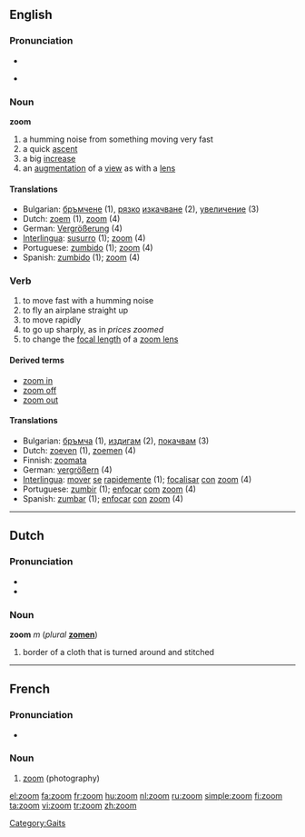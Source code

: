 {{wikipedia|dab=zoom}}
==English==

===Pronunciation===
* {{SAMPA|/'/}}
* {{IPA|/zu:m/}}
*: {{rhymes|ʊm}}

===Noun===
'''zoom'''

# a humming noise from something moving very fast
# a quick [[ascent]]
# a big [[increase]]
# an [[augmentation]] of a [[view]] as with a [[lens]]

====Translations====
* Bulgarian: [[бръмчене]] {{n}} (1), [[рязък|рязко]] [[изкачване]] {{n}} (2), [[увеличение]] {{n}} (3)
* Dutch: [[zoem]] {{m}} (1), [[zoom]] (4)
* German: [[Vergrößerung]] {{f}} (4)
* [[Interlingua]]: [[susurro]] (1); [[zoom]] (4)
* Portuguese: [[zumbido]] (1); [[zoom]] (4)
* Spanish: [[zumbido]] (1); [[zoom]] (4)

===Verb===
{{en-verb}}

# to move fast with a humming noise
# to fly an airplane straight up
# to move rapidly
# to go up sharply, as in ''prices zoomed''
# to change the [[focal length]] of a [[zoom lens]]

====Derived terms====
* [[zoom in]]
* [[zoom off]]
* [[zoom out]]

====Translations====
* Bulgarian: [[бръмча]] (1), [[издигам]] (2), [[покачвам]] (3)
* Dutch: [[zoeven]] (1), [[zoemen]] (4)
* Finnish: [[zoomata]]
* German: [[vergrößern]] (4)
* [[Interlingua]]: [[mover]] [[se]] [[rapide]]mente (1); [[focalisar]] [[con]] [[zoom]] (4)
* Portuguese: [[zumbir]] (1); [[enfocar]] [[com]] [[zoom]] (4)
* Spanish: [[zumbar]] (1); [[enfocar]] [[con]] [[zoom]] (4)

[[Category:Gaits]]

----

==Dutch==

===Pronunciation===
* {{SAMPA|/'/}}
* {{IPA|/zo:m/|lang=nl}}

===Noun===
'''zoom''' ''m'' (''plural'' '''[[zomen]]''')

# border of a cloth that is turned around and stitched

----

==French==

===Pronunciation===
* {{IPA|/zum/|lang=fr}}

===Noun===
{{fr-noun|m}}

# [[zoom]] (photography)

[[el:zoom]]
[[fa:zoom]]
[[fr:zoom]]
[[hu:zoom]]
[[nl:zoom]]
[[ru:zoom]]
[[simple:zoom]]
[[fi:zoom]]
[[ta:zoom]]
[[vi:zoom]]
[[tr:zoom]]
[[zh:zoom]]
